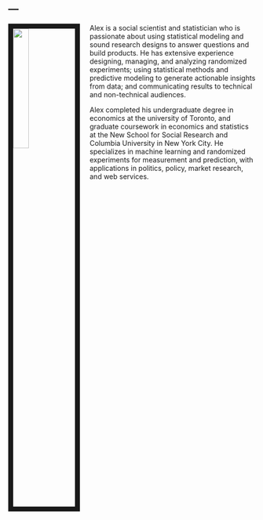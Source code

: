 ---
---

<link rel="stylesheet" href="styles.css" type="text/css">

<img src="images/alex2.png" style="width:25%; border:10px solid; margin-right: 20px" align="left">

Alex is a social scientist and statistician who is passionate about using statistical modeling and sound research designs to answer questions and build products. He has extensive experience designing, managing, and analyzing randomized experiments; using statistical methods and predictive modeling to generate actionable insights from data; and communicating results to technical and non-technical audiences.

Alex completed his undergraduate degree in economics at the university of Toronto, and graduate coursework in economics and statistics at the New School for Social Research and Columbia University in New York City.  He specializes in machine learning and randomized experiments for measurement and prediction, with applications in politics, policy, market research, and web services.
